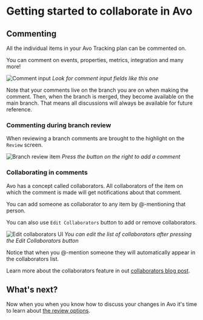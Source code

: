 # Getting started to collaborate in Avo

## Commenting

All the individual items in your Avo Tracking plan can be commented on.

You can comment on events, properties, metrics, integration and many more!

![Comment input](/images/comment.png)
_Look for comment input fields like this one_

Note that your comments live on the branch you are on when making the comment. Then, when the branch is merged, they become available on the main branch. That means all discussions will always be available for future reference.

### Commenting during branch review

When reviewing a branch comments are brought to the highlight on the `Review` screen.

![Branch review item](/images/branch-review-item.png)
_Press the button on the right to add a comment_

### Collaborating in comments

Avo has a concept called collaborators. All collaborators of the item on which the comment is made will get notifications about that comment.

You can add someone as collaborator to any item by @-mentioning that person.

You can also use `Edit Collaborators` button to add or remove collaborators.

![Edit collaborators UI](/images/edit-collaborators-ui.png)
_You can edit the list of collaborators after pressing the Edit Collaborators button_

Notice that when you @-mention someone they will automatically appear in the collaborators list.

Learn more about the collaborators feature in out [collaborators blog post](https://www.avo.app/blog/introducing-branch-collaborators).

## What's next?

Now when you when you know how to discuss your changes in Avo it's time to learn about [the review options](/data-design/start-collaborating).
